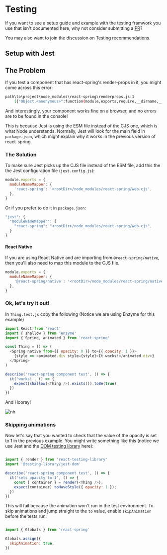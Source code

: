 # Testing

If you want to see a setup guide and example with the testing framwork you use that isn't documented here, why not consider submitting a [PR](https://github.com/pmndrs/react-spring.io)?

You may also want to join the discussion on [Testing recommendations](https://github.com/pmndrs/react-spring/discussions/1326).

## Setup with Jest

## The Problem

If you test a component that has react-spring's render-props in it, you might come across this error:

```bash
path\to\project\node_modules\react-spring\renderprops.js:1
    ({"Object.<anonymous>":function(module,exports,require,__dirname,__filename,global,jest){import _objectWithoutPropertiesLoose from '@babel/runtime/helpers/esm/objectWithoutPropertiesLoose';
```

And interestingly, your component works fine on a browser, and no errors are to be found in the console!

This is because Jest is using the ESM file instead of the CJS one, which is what Node understands. Normally, Jest will look for the main field in `package.json`, which might explain why it works in the previous version of react-spring.

### The Solution

To make sure Jest picks up the CJS file instead of the ESM file, add this the the Jest configuration file (`jest.config.js`):

```js
module.exports = {
  moduleNameMapper: {
    'react-spring': '<rootDir>/node_modules/react-spring/web.cjs',
  },
}
```

Or if you prefer to do it in `package.json`:

```js
"jest": {
  "moduleNameMapper": {
    "react-spring": "<rootDir>/node_modules/react-spring/web.cjs",
  }
}
```

#### React Native

If you are using React Native and are importing from `@react-spring/native`, then you'll also need to map this module to the CJS file.

```js
module.exports = {
  moduleNameMapper: {
    '@react-spring/native': '<rootDir>/node_modules/react-spring/native.cjs',
  },
}
```

### Ok, let's try it out!

In `Thing.test.js` copy the following (Notice we are using Enzyme for this example)

```js
import React from 'react'
import { shallow } from 'enzyme'
import { Spring, animated } from 'react-spring'

const Thing = () => (
  <Spring native from={{ opacity: 0 }} to={{ opacity: 1 }}>
    {style => <animated.div style={style}>It works!</animated.div>}
  </Spring>
)

describe('react-spring component test', () => {
  it('works!', () => {
    expect(shallow(<Thing />).exists()).toBe(true)
  })
})
```

And Hooray!

![nh](https://user-images.githubusercontent.com/43169879/53028522-f005e880-345e-11e9-9b91-c9d6610c146e.png)

### Skipping animations

Now let's say that you wanted to check that the value of the opacity is set to 1 in the previous example. You might write something like this 
(notice we use Jest and the [DOM testing library](https://github.com/testing-library/jest-dom) here):

```js

import { render } from 'react-testing-library'
import '@testing-library/jest-dom'

describe('react-spring component test', () => {
  it('sets opacity to 1', () => {
    const { container } = render(<Thing />);    
    expect(container).toHaveStyle({ opacity: 1 });
  })
})
```

This will fail because the animation won't run in the test environment. To skip animations and jump straight
to the `to` value, enable `skipAnimation` before the tests run:

```js

import { Globals } from 'react-spring'

Globals.assign({
  skipAnimation: true,
})
```